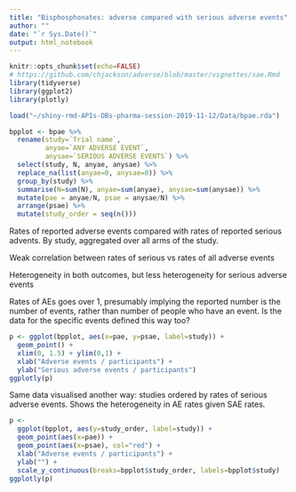 ```yaml
---
title: "Bisphosphonates: adverse compared with serious adverse events"
author: ""
date: "`r Sys.Date()`"
output: html_notebook
---
```


```r
knitr::opts_chunk$set(echo=FALSE)
# https://github.com/chjackson/adverse/blob/master/vignettes/sae.Rmd
library(tidyverse)
library(ggplot2)
library(plotly)

load("~/shiny-rmd-APIs-DBs-pharma-session-2019-11-12/Data/bpae.rda")

bpplot <- bpae %>% 
  rename(study=`Trial name`,
         anyae=`ANY ADVERSE EVENT`,
         anysae=`SERIOUS ADVERSE EVENTS`) %>%
  select(study, N, anyae, anysae) %>% 
  replace_na(list(anyae=0, anysae=0)) %>%
  group_by(study) %>%
  summarise(N=sum(N), anyae=sum(anyae), anysae=sum(anysae)) %>%
  mutate(pae = anyae/N, psae = anysae/N) %>%
  arrange(psae) %>% 
  mutate(study_order = seq(n()))

```

Rates of reported adverse events compared with rates of reported serious advents.  By study, aggregated over all arms of the study. 

Weak correlation between rates of serious vs rates of all adverse events 

Heterogeneity in both outcomes, but less heterogeneity for serious adverse events 

Rates of AEs goes over 1, presumably implying the reported number is the number of events, rather than number of people who have an event.   Is the data for the specific events defined this way too? 

```r

p <- ggplot(bpplot, aes(x=pae, y=psae, label=study)) +
  geom_point() +
  xlim(0, 1.5) + ylim(0,1) +
  xlab("Adverse events / participants") + 
  ylab("Serious adverse events / participants")
ggplotly(p)

```

Same data visualised another way: studies ordered by rates of serious adverse events.  Shows the heterogeneity in AE rates given SAE rates. 

```r

p <- 
  ggplot(bpplot, aes(y=study_order, label=study)) +
  geom_point(aes(x=pae)) +
  geom_point(aes(x=psae), col="red") +
  xlab("Adverse events / participants") +
  ylab("") + 
  scale_y_continuous(breaks=bpplot$study_order, labels=bpplot$study)
ggplotly(p)

```